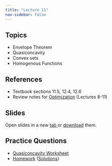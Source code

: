 ```yaml
---
title: "Lecture 11"
nav-sidebar: false
---
```


## Topics 
- Envelope Theorem
- Quasiconcavity
- Convex sets
- Homogenous Functions
  
## References
- Textbook sections 11.5, 12.4, 12.6
- Review notes for [Optimization](./../../Notes/Optimization.pdf) (Lectures 8-11)
  
## Slides 

Open slides in a new <a href="Slides11.pdf" target="_blank"> tab </a> or 
<a href="Slides11.pdf" download="Slides11">download</a> them.

<object class="slide-deck" data="Slides11.pdf" type="application/pdf" style="width:80%; height:450px;">
</object>

## Practice Questions
- [Quasiconcavity Worksheet](Quasiconcavity-Handout.pdf)
- [Homework](homework11.pdf) ([Solutions](homework11_solutions.pdf))
